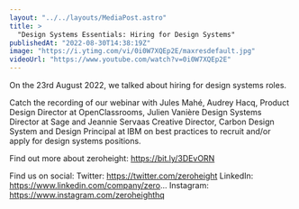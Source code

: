 ```yaml
---
layout: "../../layouts/MediaPost.astro"
title: >
  "Design Systems Essentials: Hiring for Design Systems"
publishedAt: "2022-08-30T14:38:19Z"
image: "https://i.ytimg.com/vi/0i0W7XQEp2E/maxresdefault.jpg"
videoUrl: "https://www.youtube.com/watch?v=0i0W7XQEp2E"
---
```


On the 23rd August 2022, we talked about hiring for design systems roles.

Catch the recording of our webinar with Jules Mahé, Audrey Hacq, Product Design Director at OpenClassrooms, Julien Vanière Design Systems Director at Sage and Jeannie Servaas Creative Director, Carbon Design System and Design Principal at IBM on best practices to recruit and/or apply for design systems positions.

Find out more about zeroheight: https://bit.ly/3DEvORN

Find us on social:
Twitter: https://twitter.com/zeroheight
LinkedIn: https://www.linkedin.com/company/zero...
Instagram: https://www.instagram.com/zeroheighthq
